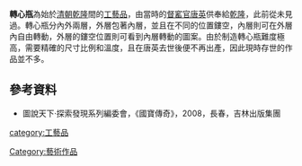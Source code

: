 '''轉心瓶'''為始於[[清朝|清朝]][[乾隆|乾隆]]間的[[工藝品|工藝品]]，由當時的[[督窰官|督窰官]][[唐英_(清朝督陶官)|唐英]]供奉給[[乾隆|乾隆]]，此前從未見過。轉心瓶分內外兩層，外層包著內層，並且在不同的位置鏤空，內層則可在外層內自由轉動，外層的鏤空位置則可看到內層轉動的圖案。由於制造轉心瓶難度極高，需要精確的尺寸比例和溫度，且在唐英去世後便不再出產，因此現時存世的作品並不多。
==參考資料==
*圖說天下·探索發現系列編委會，《國寶傳奇》，2008，長春，吉林出版集團
{{藝術小作品}}
[[Category:藝術作品|Category:藝術作品]]
[[category:工藝品|category:工藝品]]